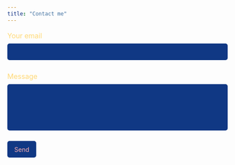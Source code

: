 ```yaml
---
title: "Contact me"
---
```


<style>
#fs-frm input,
#fs-frm select,
#fs-frm textarea,
#fs-frm fieldset,
#fs-frm optgroup,
#fs-frm label,
#fs-frm #card-element:disabled {
  font-family: inherit;
  font-size: 100%;
  color: #87cff3;
  border: none;
  border-radius: 5px;
  display: block;
  width: 100%;
  padding: 0;
  margin: 0;
  -webkit-appearance: none;
  -moz-appearance: none;
}
#fs-frm label,
#fs-frm legend,
#fs-frm ::placeholder {
  font-size: 1rem;
  color: #ffd977;
  margin-bottom: .5rem;
  padding-top: .2rem;
  display: flex;
  align-items: baseline;
}

/* border, padding, margin, width */
#fs-frm input,
#fs-frm select,
#fs-frm textarea,
#fs-frm #card-element {
  border: 0px solid rgba(0,0,0,0.2);
  background-color: #103884;
  padding: .75em 1rem;
  margin-bottom: 1.5rem;
}
#fs-frm input:focus,
#fs-frm select:focus,
#fs-frm textarea:focus {
  background-color: #103884;
  outline-style: solid;
  outline-width: thin;
  outline-color: #ffd977;
  outline-offset: -1px;
}
#fs-frm [type="text"],
#fs-frm [type="email"] {
  width: 100%;
}
#fs-frm [type="button"],
#fs-frm [type="submit"],
#fs-frm [type="reset"] {
  width: auto;
  color: #ffb1b1;
  cursor: pointer;
  -webkit-appearance: button;
  -moz-appearance: button;
  appearance: button;
}
#fs-frm [type="button"]:focus,
#fs-frm [type="submit"]:focus,
#fs-frm [type="reset"]:focus {
  outline: none;
}
#fs-frm [type="submit"],
#fs-frm [type="reset"] {
  margin-bottom: 0;
}
#fs-frm select {
  text-transform: none;
}

#fs-frm [type="checkbox"] {
  -webkit-appearance: checkbox;
  -moz-appearance: checkbox;
  appearance: checkbox;
  display: inline-block;
  width: auto;
  margin: 0 .5em 0 0 !important;
}

#fs-frm [type="radio"] {
  -webkit-appearance: radio;
  -moz-appearance: radio;
  appearance: radio;
}

textarea {
  resize: both;
}

::-webkit-resizer {
  display: none;
}

</style>

<form id="fs-frm" name="simple-contact-form" accept-charset="utf-8" action="https://formspree.io/f/mnqyaejw" method="post">
  <fieldset id="fs-frm-inputs">
    <label for="email-address">Your email</label>
    <input type="email" name="_replyto" id="email-address" required="">
    <label for="message">Message</label>
    <textarea rows="5" name="message" id="message" required=""></textarea>
    <input type="hidden" name="_subject" id="email-subject" value="Contact Form Submission">
  </fieldset>
  <input type="submit" value="Send">
</form>